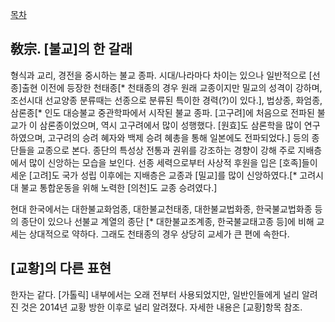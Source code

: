 [[목차]]
== 敎宗. [불교]의 한 갈래 ==
형식과 교리, 경전을 중시하는 불교 종파. 시대/나라마다 차이는 있으나 일반적으로 [선종]출현 이전에 등장한 천태종[* 천태종의 경우 원래 교종이지만  밀교의 성격이 강하며, 조선시대 선교양종 분류때는 선종으로 분류된 특이한 경력(?)이 있다.], 법상종, 화엄종, 삼론종[* 인도 대승불교 중관학파에서 시작된 불교 종파. [고구려]에 처음으로 전파된 불교가 이 삼론종이었으며, 역시 고구려에서 많이 성행했다. [원효]도 삼론학을 많이 연구하였으며, 고구려의 승려 혜자와 백제 승려 혜총을 통해 일본에도 전파되었다.] 등의 종단들을 교종으로 본다. 종단의 특성상 전통과 권위를 강조하는 경향이 강해 주로 지배층에서 많이 신앙하는 모습을 보인다. 선종 세력으로부터 사상적 후원을 입은 [호족]들이 세운 [고려]도 국가 성립 이후에는 지배층은 교종과 [밀교]를 많이 신앙하였다.[* 고려시대 불교 통합운동을 위해 노력한 [의천]도 교종 승려였다.]

현대 한국에서는 대한불교화엄종, 대한불교천태종, 대한불교법화종, 한국불교법화종 등의 종단이 있으나 선불교 계열의 종단 [* 대한불교조계종, 한국불교태고종 등]에 비해 교세는 상대적으로 약하다. 그래도 천태종의 경우 상당히 교세가 큰 편에 속한다.

== [교황]의 다른 표현 ==
한자는 같다. [가톨릭] 내부에서는 오래 전부터 사용되었지만, 일반인들에게 널리 알려진 것은 2014년 교황 방한 이후로 널리 알려졌다. 자세한 내용은 [교황]항목 참조.

